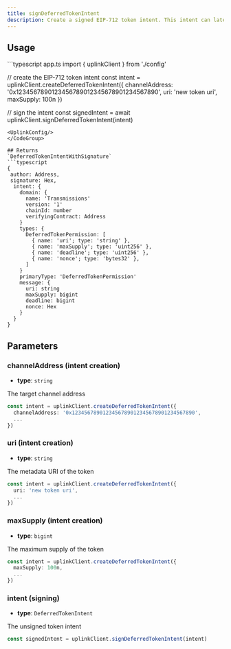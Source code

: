 ```yaml
---
title: signDeferredTokenIntent
description: Create a signed EIP-712 token intent. This intent can later be sponsored onchain by another user to create a new token in the channel.
---
```


## Usage
<CodeGroup>
```typescript app.ts
import { uplinkClient } from './config'

// create the EIP-712 token intent
const intent = uplinkClient.createDeferredTokenIntent({
    channelAddress: '0x1234567890123456789012345678901234567890',
    uri: 'new token uri',
    maxSupply: 100n
})

// sign the intent
const signedIntent = await uplinkClient.signDeferredTokenIntent(intent)
```
<UplinkConfig/>
</CodeGroup>

## Returns
`DeferredTokenIntentWithSignature`
```typescript
{ 
 author: Address,
 signature: Hex,
  intent: {
    domain: {
      name: 'Transmissions'
      version: '1'
      chainId: number
      verifyingContract: Address
    }
    types: {
      DeferredTokenPermission: [
        { name: 'uri'; type: 'string' },
        { name: 'maxSupply'; type: 'uint256' },
        { name: 'deadline'; type: 'uint256' },
        { name: 'nonce'; type: 'bytes32' },
      ]
    }
    primaryType: 'DeferredTokenPermission'
    message: {
      uri: string
      maxSupply: bigint
      deadline: bigint
      nonce: Hex
    }
  }
}
```

## Parameters

### channelAddress (intent creation)
- **type**: `string`

The target channel address
```typescript
const intent = uplinkClient.createDeferredTokenIntent({
  channelAddress: '0x1234567890123456789012345678901234567890',
  ...
})
```
### uri (intent creation)
- **type**: `string`

The metadata URI of the token
```typescript
const intent = uplinkClient.createDeferredTokenIntent({
  uri: 'new token uri',
  ...
})
```

### maxSupply (intent creation)
- **type**: `bigint`

The maximum supply of the token
```typescript
const intent = uplinkClient.createDeferredTokenIntent({
  maxSupply: 100n,
  ...
})
```

### intent (signing)
- **type**: `DeferredTokenIntent`

The unsigned token intent
```typescript
const signedIntent = uplinkClient.signDeferredTokenIntent(intent)
```

